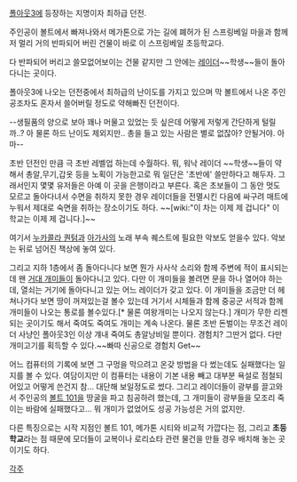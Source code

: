 [[폴아웃3]]에 등장하는 지명이자 최하급 던전.


주인공이 볼트에서 빠져나와서 메가톤으로 가는 길에 폐허가 된 스프링베일 마을과 함께 저 멀리 거의 반파되어 버린 건물이 바로 이 스프링베일 초등학교다.

다 반파되어 버리고 쓸모없어보이는 건물 같지만 그 안에는 [[레이더]]~~학생~~들이 돌아다니는 곳이다.

폴아웃3에 나오는 던전중에서 최하급의 난이도를 가지고 있으며 막 볼트에서 나온 주인공조차도 혼자서 쓸어버릴 정도로 약해빠진 던전이다.

--생필품의 양으로 보아 꽤나 머물고 있었는 듯 싶은데 어떻게 저렇게 간단하게 털릴까..? 아 물론 하드 난이도 제외지만.. 총을 들고 있는 사람은 별로 없잖아? 안될거야. 아마--

초반 던전인 만큼 극 초반 레벨업 하는데 수월하다. 뭐, 워낙 레이더 ~~학생~~들이 약해서 총알,무기,갑옷 등을 노획이 가능한고로 뭐 일단은 '초반에' 쓸만하다고 해두자. 그래서인지 몇몇 유저들은 아예 이 곳을 은행이라고 부른다. 혹은 초보들이 그 동안 멋도 모르고 돌아다녀서 수면을 취하지 못한 경우 레이더들을 전멸시킨 다음에 싸구려 매트에 누워서 제대로 숙면을 취하는 장소이기도 하다. ~~[wiki:"이 차는 이제 제 겁니다" 이 학교는 이제 제 겁니다.]~~

여기서 [[누카콜라 퀀텀]]과 [[아가사]]의 노래 부속 퀘스트에 필요한 악보도 얻을수 있다. 악보는 뒤로 넘어진 책상에 놓여 있다. 

그리고 지하 1층에서 좀 돌아다니다 보면 뭔가 사사삭 소리와 함께 주변에 적이 표시되는데 왠 [[거대 개미]]들이 돌아다니고 있다. 다만 이 개미들을 볼려면 문을 하나 열어야 하는데, 열쇠는 거기에 돌아다니고 있는 어느 레이더가 갖고 있다. 이 개미들을 조금만 더 헤쳐나가다 보면 땅이 꺼져있는걸 볼수 있는데 거기서 시체들과 함께 중공군 서적과 함께 개미들이 나오는 통로를 볼수있다.[* 물론 여왕개미는 나오지 않는다.]  개미가 무한 리젠되는 곳이기도 해서 죽여도 죽여도 개미는 계속 나온다. 물론 초반 돈벌이는 무조건 레이더 사냥인 폴아웃3인 이상 걔내 죽여도 총알낭비일 뿐이다. 경험치? 그딴거 없다. 다만 개미고기를 획득할 수 있다.~~빠따 신공으로 경험치 Get~~

어느 컴퓨터의 기록에 보면 그 구멍을 막으려고 온갖 방법을 다 썼는데도 실패했다는 일지를 볼 수 있다. 여담이지만 이 컴퓨터는 내용이 기본 내용 빼고 대부분 욕설로 점철되어있고 어떻게 쓴건지 참... 대단해 보일정도로 썼다. 그리고 레이더들이 광부를 끌고와서 주인공의 [[볼트 101]]을 땅굴을 파고 침공하려 했는데, 그 개미들이 광부들을 모조리 죽이는 바람에 실패했다고... 뭐 개미가 없었어도 성공 가능성은 거의 없지만.

다른 특징으로는 시작 지점인 볼트 101, 메가톤 시티와 비교적 가깝다는 점, 그리고 '''초등학교'''라는 점 때문에 모더들이 교복이나 로리쇼타 관련 물건을 만들 경우 배치해 놓는 곳이기도 하다.

[[각주]]
